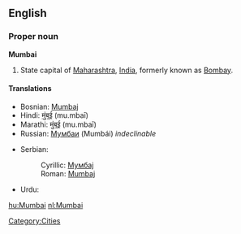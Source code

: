 ==English==

===Proper noun===
'''Mumbai'''

# State capital of [[Maharashtra]], [[India]], formerly known as [[Bombay]].

====Translations====
{{top}}
*Bosnian: [[Mumbaj#Bosnian|Mumbaj]] {{m}}
*Hindi: [[मुंबई]] (mu.mbaī)
*Marathi: [[मुंबई]] (mu.mbaī)
*Russian: [[Мумбаи]] (Mumbái) ''indeclinable''
{{mid}}
*Serbian:
*:Cyrillic: [[Мумбај#Serbian|Мумбај]] {{m}}
*:Roman: [[Mumbaj#Serbian|Mumbaj]] {{m}}
*Urdu: {{URchar|[[ممبئ|مُمبئ]]}}
{{bottom}}

[[Category:Cities]]

[[hu:Mumbai]]
[[nl:Mumbai]]